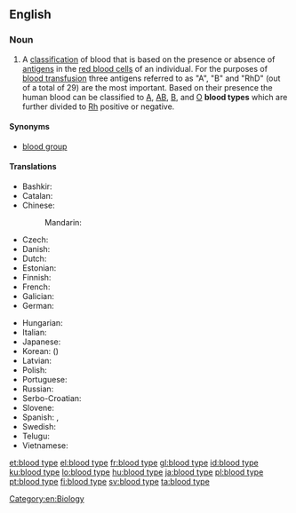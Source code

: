 ==English==
{{wikipedia}}

===Noun===
{{en-noun|head=[[blood]] [[type]]}}

# A [[classification]] of blood that is based on the presence or absence of [[antigen|antigens]] in the [[red blood cell|red blood cells]] of an individual. For the purposes of [[blood transfusion]] three antigens referred to as "A", "B" and "RhD" (out of a total of 29) are the most important. Based on their presence the human blood can be classified to [[A]], [[AB]], [[B]], and [[O]] '''blood types''' which are further divided to [[Rh]] positive or negative.

====Synonyms====
* [[blood group]]

====Translations====
{{trans-top|blood classification}}
* Bashkir: {{t|ba|ҡан төркөмө|tr=qan tӧrkӧmӧ|sc=Cyrl}}
* Catalan: {{t|ca|grup sanguini|m}}
* Chinese:
*: Mandarin: {{t+|cmn|血型|tr=xiěxíng, xuèxíng|sc=Hani}}
* Czech: {{t|cs|krevní skupina|f}}
* Danish: {{t+|da|blodtype}}
* Dutch: {{t+|nl|bloedgroep|f}}
* Estonian: {{t|et|vererühm}}
* Finnish: {{t|fi|veriryhmä}}
* French: {{t+|fr|groupe sanguin|m}}
* Galician: {{t+|gl|grupo sanguíneo|m}}
* German: {{t+|de|Blutgruppe|f}}
{{trans-mid}}
* Hungarian: {{t+|hu|vércsoport}}
* Italian: {{t|it|gruppo sanguigno|m}}
* Japanese: {{t|ja|血液型|tr=けつえきがた, ketsuekigata|sc=Jpan}}
* Korean: {{t+|ko|혈액형|sc=Kore}} ({{t+|ko|血液型|sc=Kore}})
* Latvian: {{t|lv|asinsgrupa|f}}
* Polish: {{t|pl|grupa krwi|f}}
* Portuguese: {{t|pt|tipo sanguíneo|m}}
* Russian: {{t+|ru|гру́ппа кро́ви|f}}
* Serbo-Croatian: {{t|sh|крвна група|f|sc=Cyrl}}
* Slovene: {{t+|sl|krvna skupina|f}}
* Spanish: {{t|es|grupo sanguíneo|m}}, {{t|es|tipo de sangre|m}}
* Swedish: {{t+|sv|blodgrupp|c}}
* Telugu: {{t+|te|శ్రేణి|tr=SrENi|sc=Telu}}
* Vietnamese: {{t+|vi|nhóm}}
{{trans-bottom}}

[[Category:en:Biology]]

[[et:blood type]]
[[el:blood type]]
[[fr:blood type]]
[[gl:blood type]]
[[id:blood type]]
[[ku:blood type]]
[[lo:blood type]]
[[hu:blood type]]
[[ja:blood type]]
[[pl:blood type]]
[[pt:blood type]]
[[fi:blood type]]
[[sv:blood type]]
[[ta:blood type]]